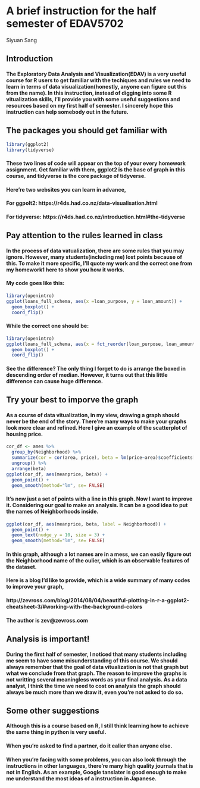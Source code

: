 # A brief instruction for the half semester of EDAV5702

Siyuan Sang

## Introduction
<p style="text-indent:32px;">
#### The Exploratory Data Analysis and Visualization(EDAV) is a very useful course for R users to get familiar with the techiques and rules we need to learn in terms of data visualization(honestly, anyone can figure out this from the name). In this instruction, instead of digging into some R vitualization skills, I'll provide you with some useful suggestions and resources based on my first half of semester. I sincerely hope this instruction can help somebody out in the future.
</p>
## The packages you should get familiar with

```r
library(ggplot2)
library(tidyverse)
```

#### These two lines of code will appear on the top of your every homework assignment. Get familiar with them, ggplot2 is the base of graph in this course, and tidyverse is the core package of tidyverse.

#### Here're two websites you can learn in advance,

#### For ggpolt2: https://r4ds.had.co.nz/data-visualisation.html
#### For tidyverse: https://r4ds.had.co.nz/introduction.html#the-tidyverse
 
## Pay attention to the rules learned in class

#### In the process of data vatualization, there are some rules that you may ignore. However, many students(including me) lost points because of this. To make it more specific, I'll quote my work and the correct one from my homework1 here to show you how it works.

#### My code goes like this:

```r
library(openintro)
ggplot(loans_full_schema, aes(x =loan_purpose, y = loan_amount)) + 
  geom_boxplot() +
  coord_flip()
```

#### While the correct one should be:

```r
library(openintro)
ggplot(loans_full_schema, aes(x = fct_reorder(loan_purpose, loan_amount), y = loan_amount)) + 
  geom_boxplot() +
  coord_flip()
```

####  See the difference? The only thing I forget to do is arrange the boxed in descending order of median. However, it turns out that this little difference can cause huge difference.

## Try your best to imporve the graph

#### As a course of data vitualization, in my view, drawing a graph should never be the end of the story. There're many ways to make your graphs look more clear and refined. Here I give an example of the scatterplot of housing price.

```r
cor_df <- ames %>%
  group_by(Neighborhood) %>%
  summarize(cor = cor(area, price), beta = lm(price~area)$coefficients[2], meanprice = mean(price)) %>%
  ungroup() %>%
  arrange(beta)
ggplot(cor_df, aes(meanprice, beta)) +
  geom_point() +
  geom_smooth(method="lm", se= FALSE)
```

#### It's now just a set of points with a line in this graph. Now I want to improve it. Considering our goal to make an analysis. It can be a good idea to put the names of Neighborhoods inside.

```r
ggplot(cor_df, aes(meanprice, beta, label = Neighborhood)) +
  geom_point() +
  geom_text(nudge_y = 10, size = 3) +
  geom_smooth(method="lm", se= FALSE)
```
#### In this graph, although a lot names are in a mess, we can easily figure out the Neighborhood name of the oulier, which is an observable features of the dataset. 

#### Here is a blog I'd like to provide, which is a wide summary of many codes to improve your graph,

#### http://zevross.com/blog/2014/08/04/beautiful-plotting-in-r-a-ggplot2-cheatsheet-3/#working-with-the-background-colors

#### The author is zev@zevross.com

## Analysis is important!

#### During the first half of semester, I noticed that many students including me seem to have some misunderstanding of this course. We should always remember that the goal of data vitualization is not that graph but what we conclude from that graph. The reason to improve the graphs is not writting several meaningless words as your final analysis. As a data analyst, I think the time we need to cost on analysis the graph should always be much more than we draw it, even you're not asked to do so.

## Some other suggestions

####  Although this is a course based on R, I still think learning how to achieve the same thing in python is very useful.

####  When you're asked to find a partner, do it ealier than anyone else.

####  When you're facing with some problems, you can also look through the instructions in other languages, there're many high quality journals that is not in English. As an example, Google tanslater is good enough to make me understand the most ideas of a instruction in Japanese.







